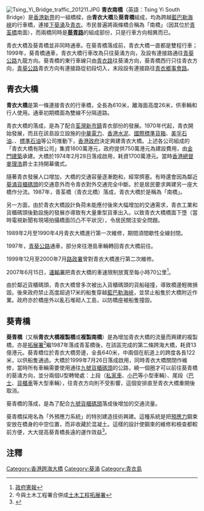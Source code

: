 {{Infobox bridge
| name                = 青衣南橋<br/>Tsing Yi South Bridge
| native_name         = 
| native_name_lang    = zh
| image               = Tsing Yi Bridge Stone.jpg
| image_upright       = 
| alt                 = 
| caption             = 
| coordinates         = {{Coord|22.34865|114.11365|format=dms|display=inline,title|type:landmark_region:HK}}
| os_grid_reference   = 
| carries             = 車輛、行人
| crosses             = [[藍巴勒海峽|藍巴勒海峽]]
| locale              = {{HKG}}[[新界|新界]]
| official_name       = 
| other_name          = 
| named_for           = 
| owner               = [[香港特別行政區政府|香港特別行政區政府]]
| maint               = 
| heritage            = 
| id                  = 
| id_type             = 
| website             = 
| preceded            = 
| followed            = 
| design              = 
| material            = 
| material1           = 
| material2           = 
| length              = 
| width               = 
| height              = 
| depth               = 
| traversable         = 
| towpath             = 
| mainspan            = 
| number_spans        = 
| piers_in_water      = 
| load                = 
| clearance_above     = 
| clearance_below     = 
| lanes               = 2
| life                = 
| num_track           = 
| track_gauge         = 
| structure_gauge     = 
| electrification     = 
| architect           = 
| designer            = 
| contracted_designer = 
| winner              = 
| engineering         = 
| builder             = [[金門建築|金門建築]]
| fabricator          = 
| begin               = 
| complete            = 
| cost                = HK$2,100萬
| open                = {{start date and age|1974|02|28}}
| inaugurated         = 
| rebuilt             = 
| collapsed           = 
| closed              = 
| replaces            = 
| replaced_by         = 
| traffic             = 
| toll                = 
| map_type            = Hong Kong
| map_relief          = 
| map_dot_label       = 
| map_image           = 
| map_size            = 
| map_alt             = 
| map_caption         = 
}}
[[File:Tsing_Yi_Bridge_traffic_201211.JPG|thumb]]
'''青衣南橋'''（英語：Tsing Yi South Bridge）是[[香港|香港]][[新界|新界]]的一組橋樑，由'''青衣大橋'''及'''葵青橋'''組成，均為跨越[[藍巴勒海峽|藍巴勒海峽]]的行車橋，連接[[下葵涌|下葵涌]]及[[青衣島|青衣]]。市民普遍將兩條橋合稱為「南橋」（因其位於[[青荃橋|青荃橋]]南面），而兩橋同時是'''[[葵青路|葵青路]]'''的組成部份，只是行車方向相異而已。

青衣大橋及葵青橋並非同時通車。在葵青橋落成前，青衣大橋一直都是雙程行車；1999年，葵青橋通車，青衣大橋行車改為只往葵涌方向，及設有連接路通往[[青葵公路|青葵公路]]九龍方向。葵青橋的東行車線只由[[青衣路|青衣路]]往葵涌方向，葵青橋西行只往青衣方向，[[青葵公路|青葵公路]]青衣方向有連接路從初段切入，末段設有連接路往[[青衣鄉事會路|青衣鄉事會路]]。

==青衣大橋==
{{Infobox Hong Kong Road
|中文街道名稱=青衣大橋
|英文街道名稱=Tsing Yi Bridge
|圖片= File:Tsing Yi Bridge and Kwai Tsing Bridge Slip Road.jpg
|圖片說明= 青衣大橋青衣端入口
|隸屬幹線=
|路段總長度=0.61
|車速限制=70
|行車線數量=2線單程（只限往葵涌方向，往青衣方向車輛需要改行葵青橋）
|所在地區=[[新界西|新界西]]
|起點= [[葵青區|葵青區]][[青衣島|青衣]]
|終點= [[葵青區|葵青區]][[葵涌|葵涌]]
|道路命名日期=
|命名文件=
|道路動工日期=
|道路興建計劃=
|道路舊名資料=
|通車日期=1974年2月28日
|收費=免費
}}

'''青衣大橋'''是第一條連接青衣的行車橋，全長為610米，離海面高度26米，供車輛和行人使用。通車初期橋面為雙線不分隔道路。

青衣大橋的落成，是為了配合[[荃灣新市鎮|荃灣新市鎮]]青衣部份的發展。1970年代起，青衣開始發展，而且在該島設立設施的[[中華電力|中華電力]]、[[香港水泥|香港水泥]]、[[國際標準貨箱|國際標準貨箱]]、[[美孚石油|美孚石油]]、{{le|高富石油|Gulf Oil}}、[[標準石油|標準石油]]等公司推動下，[[香港殖民地時期#香港政府|香港政府]]決定興建青衣大橋。上述各公司組成的「青衣大橋有限公司」集資1800萬港元，政府提供750萬港元為建設費用，由[[金門建築|金門建築]]承建。大橋於1974年2月28日落成啟用，耗資1700萬港元。當時[[香港總督|香港總督]][[麥理浩|麥理浩]]爵士主持開幕儀式。

隨著青衣發展人口增加，大橋的交通容量逐漸飽和，經常擠塞。有時還會因為鄰近[[葵涌貨櫃碼頭|葵涌貨櫃碼頭]]的交通意外而令青衣對外交通完全中斷。於是居民要求興建另一座大橋作分流。1987年，青荃橋（青衣北橋）落成，青衣大橋於是稱為「南橋」。

另一方面，由於青衣大橋設計負荷未能應付後來大幅增加的交通需求，青衣工業和貨櫃碼頭後勤設施的發展亦導致有大量重型貨車出入。以致青衣大橋橋面下墮（當時電視新聞有現場拍攝橋面凹凸不平狀況），令居民關注安全問題。

1989年2月至1990年4月青衣大橋進行第一次維修，期間須間歇性全線封閉。

1997年，[[青葵公路|青葵公路]]通車，部分來往港島車輛轉回青衣大橋前往。

1999年12月至2000年7月[[路政署|路政署]]曾對青衣大橋進行第二次維修。

2007年6月15日，[[運輸署|運輸署]]把青衣大橋的車速限制放寬至每小時70公里<ref>[http://www.gld.gov.hk/cgi-bin/gld/egazette/gazettefiles.cgi?lang=c&year=2007&month=6&day=15&vol=11&no=24&gn=3860&header=1&part=0&df=1&nt=gn&newfile=1&acurrentpage=12&agree=1&gaz_type=mg 政府憲報]</ref>。

由於鄰近貨櫃碼頭，青衣大橋曾多次被出入貨櫃碼頭的貨船碰撞，導致橋邊輕微損毀。後來政府禁止高度超過17米的船隻穿越[[藍巴勒海峽|藍巴勒海峽]]，並禁止船隻於大橋附近作業。政府亦於橋座外以亂石堆砌人工島，以防橋座被船隻撞毀。

==葵青橋==
{{stack begin}}
{{Infobox Hong Kong Road
|中文街道名稱=葵青橋
|英文街道名稱=Kwai Tsing Bridge
|圖片= File:Kwai Tsing Bridge.jpg
|圖片說明= 葵青橋碑石
|隸屬幹線=
|路段總長度=0.64
|車速限制=70
|行車線數量=4線雙程（往葵涌方向1線、往青衣方向3線）
|所在地區=[[新界西|新界西]]
|起點= [[葵青區|葵青區]][[青衣島|青衣]]
|終點= [[葵青區|葵青區]][[葵涌|葵涌]]
|道路命名日期=
|命名文件=
|道路動工日期=
|道路興建計劃=
|道路舊名資料=
|通車日期=1999年7月26日
|收費=免費
}}
{{stack end}}
'''葵青橋'''（又稱'''青衣大橋複製橋'''或'''複製南橋'''）是為增加青衣大橋的流量而興建的複製橋，亦是[[拓展署|拓展署]]<ref>今與土木工程署合併成[[土木工程拓展署|土木工程拓展署]]</ref>繼1987年落成青荃橋後，在該區完成的第二條跨海大橋，耗資13億港元。葵青橋位於青衣大橋旁邊，全長640米，中兩個在航道上的跨度各長122米，以供船隻通過。大橋於1999年7月26日落成啟用，同時青衣大橋關閉作維修，當時所有車輛需要使用通往[[九號貨櫃碼頭|九號貨櫃碼頭]]的公路，繞一個圈才可以前往葵青橋的葵涌方向，並分兩個U型轉彎處：上段（[[私家車|私家車]]、[[小巴|小巴]]等小型車輛）、尾段（[[巴士|巴士]]、[[貨櫃車|貨櫃車]]等大型車輛），往青衣方向則不受影響，這個安排直至青衣大橋重開後取消。

葵青橋的落成，是為了配合[[九號貨櫃碼頭|九號貨櫃碼頭]]落成後增加的交通流量。

葵青橋採用名為「外預應力系統」的特別建造技術興建。這種系統是把[[預應力|預應力]]鋼束安放在橋身的中空位置，而非收藏於混凝土。這樣的設計使鋼束的維修和檢查都較前方便，大大提高葵青橋長遠的運作效益<ref>{{Cite web |url=http://www.info.gov.hk/gia/general/199907/26/0726194.htm |title=新聞公報 |access-date=2008-01-19 |archive-url=https://web.archive.org/web/20080215230950/http://www.info.gov.hk/gia/general/199907/26/0726194.htm |archive-date=2008-02-15 |dead-url=yes }}</ref>。

==注釋==
{{reflist}}

{{香港跨海橋樑}}

[[Category:香港跨海大橋|Category:香港跨海大橋]]
[[Category:葵涌|Category:葵涌]]
[[Category:青衣島|Category:青衣島]]